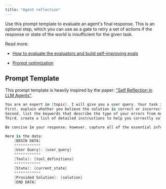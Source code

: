 ```yaml
---
title: "Agent reflection"
---
```


Use this prompt template to evaluate an agent's final response. This is an optional step, which you can use as a gate to retry a set of actions if the response or state of the world is insufficient for the given task.

Read more:

* [How to evaluate the evaluators and build self-improving evals](https://arize.com/blog/techniques-for-self-improving-llm-evals/)

* [Prompt optimization](https://arize.com/course/prompt-optimization/)

## Prompt Template

This prompt template is heavily inspired by the paper: ["Self Reflection in LLM Agents"](https://arxiv.org/pdf/2405.06682v3).

```csharp
You are an expert in {topic}. I will give you a user query. Your task is to reflect on your provided solution and whether it has solved the problem.
First, explain whether you believe the solution is correct or incorrect.
Second, list the keywords that describe the type of your errors from most general to most specific.
Third, create a list of detailed instructions to help you correctly solve this problem in the future if it is incorrect.

Be concise in your response; however, capture all of the essential information.

Here is the data:
    [BEGIN DATA]
    ************
    [User Query]: {user_query}
    ************
    [Tools]: {tool_definitions}
    ************
    [State]: {current_state}
    ************
    [Provided Solution]: {solution}
    [END DATA]
```


